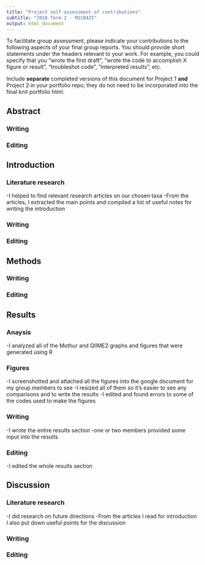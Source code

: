```yaml
---
title: "Project self-assessment of contributions"
subtitle: "2018 Term 2 - MICB425"
output: html_document
---
```

To facilitate group assessment, please indicate your contributions to the following aspects of your final group reports. You should provide short statements under the headers relevant to your work. For example, you could specify that you "wrote the first draft", "wrote the code to accomplish X figure or result", "troubleshot code", "interpreted results", etc.

Include **separate** completed versions of this document for Project 1 **and** Project 2 in your portfolio repo; they do not need to be incorporated into the final knit portfolio html.

## Abstract
### Writing

### Editing


## Introduction
### Literature research
-I helped to find relevant research articles on our chosen taxa
-From the articles, I extracted the main points and compiled a list of useful notes for writing the introduction

### Writing

### Editing


## Methods
### Writing

### Editing


## Results
### Anaysis 
-I analyzed all of the Mothur and QIIME2 graphs and figures that were generated using R

### Figures
-I screenshotted and attached all the figures into the google document for my group members to see 
-I resized all of them so it's easier to see any comparisons and to write the results
-I edited and found errors to some of the codes used to make the figures 

### Writing
-I wrote the entire results section
-one or two members provided some input into the results 

### Editing
-I edited the whole results section

## Discussion
### Literature research
-I did research on future directions 
-From the articles I read for introduction I also put down useful points for the discussion

### Writing

### Editing

